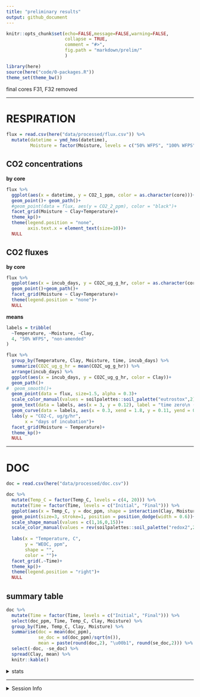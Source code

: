```yaml
---
title: "preliminary results"
output: github_document
---
```


```r
knitr::opts_chunk$set(echo=FALSE,message=FALSE,warning=FALSE,
                      collapse = TRUE,
                      comment = "#>", 
                      fig.path = "markdown/prelim/"
                      )
```

```r
library(here)
source(here("code/0-packages.R"))
theme_set(theme_bw())
```

final cores F31, F32 removed

----

# RESPIRATION

```r
flux = read.csv(here("data/processed/flux.csv")) %>% 
  mutate(datetime = ymd_hms(datetime),
         Moisture = factor(Moisture, levels = c("50% WFPS", "100% WFPS")))
```

## CO2 concentrations

**by core**

```r
flux %>% 
  ggplot(aes(x = datetime, y = CO2_1_ppm, color = as.character(core)))+
  geom_point()+ geom_path()+
  #geom_point(data = flux, aes(y = CO2_2_ppm), color = "black")+
  facet_grid(Moisture ~ Clay+Temperature)+
  theme_kp()+
  theme(legend.position = "none",
        axis.text.x = element_text(size=10))+
  NULL
```

## CO2 fluxes

**by core**

```r
flux %>% 
  ggplot(aes(x = incub_days, y = CO2C_ug_g_hr, color = as.character(core)))+
  geom_point()+geom_path()+
  facet_grid(Moisture ~ Clay+Temperature)+
  theme(legend.position = "none")+
  NULL
```

**means**

```r

labels = tribble(
  ~Temperature, ~Moisture, ~Clay,
  4, "50% WFPS", "non-amended"
)

flux %>% 
  group_by(Temperature, Clay, Moisture, time, incub_days) %>% 
  summarize(CO2C_ug_g_hr = mean(CO2C_ug_g_hr)) %>% 
  arrange(incub_days) %>% 
  ggplot(aes(x = incub_days, y = CO2C_ug_g_hr, color = Clay))+
  geom_path()+
#  geom_smooth()+
  geom_point(data = flux, size=1.5, alpha = 0.3)+
  scale_color_manual(values = soilpalettes::soil_palette("eutrostox",2))+
  geom_text(data = labels, aes(x = 3, y = 0.12), label = "time zero\n (initial)", color = "black", size=3)+
  geom_curve(data = labels, aes(x = 0.3, xend = 1.8, y = 0.11, yend = 0.12), curvature = -0.3, color = "black")+
  labs(y = "CO2-C, ug/g/hr",
       x = "days of incubation")+
  facet_grid(Moisture ~ Temperature)+
  theme_kp()+
  NULL
```







---

# DOC

```r
doc = read.csv(here("data/processed/doc.csv"))
```


```r
doc %>%
  mutate(Temp_C = factor(Temp_C, levels = c(4, 20))) %>% 
  mutate(Time = factor(Time, levels = c("Initial", "Final"))) %>% 
  ggplot(aes(x = Temp_C, y = doc_ppm, shape = interaction(Clay, Moisture), color = Moisture))+
  geom_point(size=3, stroke=1, position = position_dodge(width = 0.6))+
  scale_shape_manual(values = c(1,16,0,15))+
  scale_color_manual(values = rev(soilpalettes::soil_palette("redox2",2)))+
  
  labs(x = "Temperature, C",
       y = "WEOC, ppm",
       shape = "",
       color = "")+
  facet_grid(.~Time)+
  theme_kp()+
  theme(legend.position = "right")+
  NULL
```

## summary table

```r
doc %>% 
  mutate(Time = factor(Time, levels = c("Initial", "Final"))) %>% 
  select(doc_ppm, Time, Temp_C, Clay, Moisture) %>% 
  group_by(Time, Temp_C, Clay, Moisture) %>% 
  summarise(doc = mean(doc_ppm),
            se_doc = sd(doc_ppm)/sqrt(n()),
            mean = paste(round(doc,2), "\u00b1", round(se_doc,2))) %>% 
  select(-doc, -se_doc) %>% 
  spread(Clay, mean) %>% 
  knitr::kable()
```

<details>
  <summary>stats</summary>

```r
aov_doc_initial = aov(doc_ppm ~ Temp_C * Moisture * Clay, 
                      data = doc %>% filter(Time=="Initial"))
summary(aov_doc_initial)

aov_doc_final = aov(doc_ppm ~ Temp_C * Moisture * Clay, 
                    data = doc %>% filter(Time=="Final"))
summary(aov_doc_final)
```

</details>


---

<details>
  <summary>Session Info</summary>

date run: `r Sys.Date()`

```r
sessionInfo()
```

</details>
